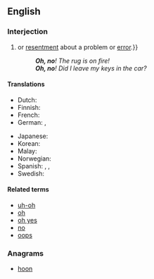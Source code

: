 ==English==

===Interjection===
{{en-interj|head=[[oh]] [[no]]}}

# {{non-gloss definition|An exclamation or expression of [[alarm]], [[concern]]{{,}} or [[resentment]] about a problem or [[error]].}}
#: '''''Oh, no'''! The rug is on fire!''
#: '''''Oh, no'''! Did I leave my keys in the car?''

====Translations====
{{trans-top|exclamation of alarm or concern}}
* Dutch: {{t|nl|o nee}}
* Finnish: {{t|fi|voi ei}}
* French: {{t|fr|oh non}}
* German: {{t|de|ach nein}}, {{t|de|oh nein}}
{{trans-mid}}
* Japanese: {{t|ja|しまった|tr=shimatta|sc=Jpan}}
* Korean: {{t+|ko|이런|sc=Kore}}
* Malay: {{t|ms|alamak}}
* Norwegian: {{t|no|åh, nei}}
* Spanish: {{t|es|uy no}}, {{t|es|ay no}}, {{t+|es|ca}}
* Swedish: {{t|sv|åh, nej}}
{{trans-bottom}}

====Related terms====
* [[uh-oh]]
* [[oh]]
* [[oh yes]]
* [[no]]
* [[oops]]

===Anagrams===
* [[hoon#English|hoon]]